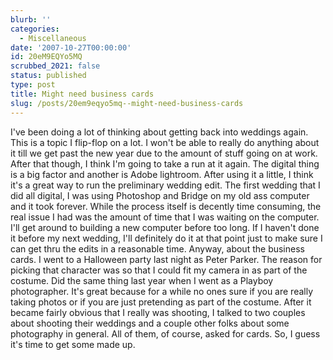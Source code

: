 ```yaml
---
blurb: ''
categories:
  - Miscellaneous
date: '2007-10-27T00:00:00'
id: 20eM9EQYo5MQ
scrubbed_2021: false
status: published
type: post
title: Might need business cards
slug: /posts/20em9eqyo5mq--might-need-business-cards
---
```


I've been doing a lot of thinking about getting back into weddings
again. This is a topic I flip-flop on a lot. I won't be able to
really do anything about it till we get past the new year due to
the amount of stuff going on at work. After that though, I think
I'm going to take a run at it again. The digital thing is a big
factor and another is Adobe lightroom. After using it a little, I
think it's a great way to run the preliminary wedding edit. The
first wedding that I did all digital, I was using Photoshop and
Bridge on my old ass computer and it took forever. While the
process itself is decently time consuming, the real issue I had was
the amount of time that I was waiting on the computer. I'll get
around to building a new computer before too long. If I haven't
done it before my next wedding, I'll definitely do it at that point
just to make sure I can get thru the edits in a reasonable time.
Anyway, about the business cards. I went to a Halloween party last
night as Peter Parker. The reason for picking that character was so
that I could fit my camera in as part of the costume. Did the same
thing last year when I went as a Playboy photographer. It's great
because for a while no ones sure if you are really taking photos or
if you are just pretending as part of the costume. After it became
fairly obvious that I really was shooting, I talked to two couples
about shooting their weddings and a couple other folks about some
photography in general. All of them, of course, asked for cards.
So, I guess it's time to get some made up.
